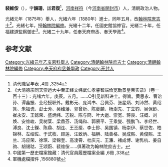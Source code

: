 '''裴維侒'''（{{bd|1855年||？|catIdx=}}），字'''韻珊'''，諡'''君復'''<ref>清代職官年表 ,4冊 ,3254</ref>，[[河南|河南]][[祥符县|祥符]]（今[[河南省|河南省]][[開封市|開封市]]）人，清朝政治人物。

光緒元年（1875年）舉人，光緒六年（1880年）進士，同年五月，改[[翰林院|翰林院]][[庶吉士|庶吉士]]<ref>《大清德宗同天崇运大中至正经文纬武仁孝睿智端俭宽勤景皇帝实录》（卷一百十三）：光绪六年。庚辰。五月。……○引见新科进士。得旨。黄思永、曹诒孙、谭鑫振、业经授职外。戴彬元、庞鸿书、吕佩芬、张星炳、刘沛然、黄绍箕、朱福诜、彭士芳、吴维藩、郭曾炘、陈夔麟、杨澍先、丁立钧、吴保龄、崔永安、王懿荣、盛炳纬、志锐、陈与冏、叶大遒、崇宽、蒋艮、汪概、刘焕、安维峻、吴树棻、梁鼎芬、汤绳和、郭赓平、王乘燮、强鹏飞、李经世、溥良、沈士鑅、陈鼎、胡连、王丕厘、李士鉁、吴国镇、杨崇伊、蔡世佐、柏锦林、左绍佐、于式枚、顾莲、汪致炳、福楙、陆善格、吴成熙、黄俊熙、王兰、冯应荣、徐琪、梁锦奎、高淩霄、杜庆元、王濂、褚成博、谢隽杭、姜自驹、胡锡祜、王颂蔚、裴维侒……俱著改为翰林院庶吉士。</ref>。光緒七年，授[[翰林院|翰林院]][[編修|編修]]。光緒十二年，任國史館協修官。光緒二十年，任福建道監察御史<ref>中國第一歷史檔案館藏：清代官員履歷檔案全編 ,6冊 ,338</ref>。光緒二十九年，任奉天府府丞、奉天學政<ref>軍機處檔摺件 ,156880號</ref>。

==参考文献==
{{reflist|2}}
{{清朝人物小作品}}
{{光緒六年庚辰科殿試金榜}}
{{DEFAULTSORT:Pei裴}}
[[Category:光緒元年乙亥恩科舉人|Category:光緒元年乙亥恩科舉人]]
[[Category:清朝翰林院庶吉士|Category:清朝翰林院庶吉士]]
[[Category:清朝翰林院編修|Category:清朝翰林院編修]]
[[Category:奉天府府丞兼學政|Category:奉天府府丞兼學政]]
[[Category:开封人|Category:开封人]]